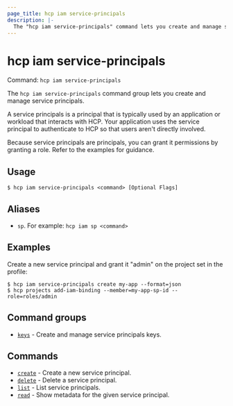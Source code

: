 ```yaml
---
page_title: hcp iam service-principals
description: |-
  The "hcp iam service-principals" command lets you create and manage service principals.
---
```


# hcp iam service-principals

Command: `hcp iam service-principals` 

The `hcp iam service-principals` command group lets you create and manage
service principals.

A service principals is a principal that is typically used by an application or
workload that interacts with HCP. Your application uses the service principal to
authenticate to HCP so that users aren't directly involved.

Because service principals are principals, you can grant it permissions by
granting a role. Refer to the examples for guidance.

## Usage

```shell-session
$ hcp iam service-principals <command> [Optional Flags]
```

## Aliases

- `sp`. For example: `hcp iam sp <command>`

## Examples

Create a new service principal and grant it "admin" on the project set in the profile:

```shell-session
$ hcp iam service-principals create my-app --format=json
$ hcp projects add-iam-binding --member=my-app-sp-id --role=roles/admin
```

## Command groups

- [`keys`](/hcp/docs/cli/commands/iam/service-principals/keys) - Create and manage service principals keys.

## Commands

- [`create`](/hcp/docs/cli/commands/iam/service-principals/create) - Create a new service principal.
- [`delete`](/hcp/docs/cli/commands/iam/service-principals/delete) - Delete a service principal.
- [`list`](/hcp/docs/cli/commands/iam/service-principals/list) - List service principals.
- [`read`](/hcp/docs/cli/commands/iam/service-principals/read) - Show metadata for the given service principal.

